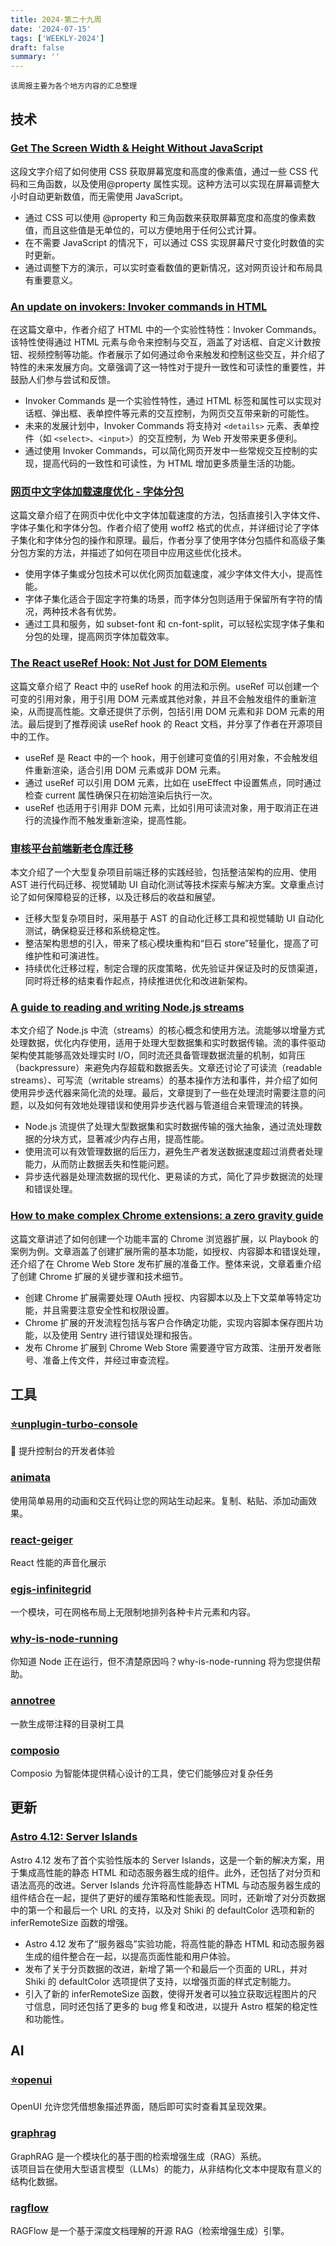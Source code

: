 ```yaml
---
title: 2024-第二十九周
date: '2024-07-15'
tags: ['WEEKLY-2024']
draft: false
summary: ''
---
```


`该周报主要为各个地方内容的汇总整理`

<TOCInlineWithSticky toc={props.toc} />

## 技术

### [Get The Screen Width & Height Without JavaScript](https://css-tip.com/screen-dimension/)

这段文字介绍了如何使用 CSS 获取屏幕宽度和高度的像素值，通过一些 CSS 代码和三角函数，以及使用@property 属性实现。这种方法可以实现在屏幕调整大小时自动更新数值，而无需使用 JavaScript。

- 通过 CSS 可以使用 @property 和三角函数来获取屏幕宽度和高度的像素数值，而且这些值是无单位的，可以方便地用于任何公式计算。
- 在不需要 JavaScript 的情况下，可以通过 CSS 实现屏幕尺寸变化时数值的实时更新。
- 通过调整下方的演示，可以实时查看数值的更新情况，这对网页设计和布局具有重要意义。


### [An update on invokers: Invoker commands in HTML](https://utilitybend.com/blog/an-update-on-invokers-invoker-commands-in-html)

在这篇文章中，作者介绍了 HTML 中的一个实验性特性：Invoker Commands。该特性使得通过 HTML 元素与命令来控制与交互，涵盖了对话框、自定义计数按钮、视频控制等功能。作者展示了如何通过命令来触发和控制这些交互，并介绍了特性的未来发展方向。文章强调了这一特性对于提升一致性和可读性的重要性，并鼓励人们参与尝试和反馈。

- Invoker Commands 是一个实验性特性，通过 HTML 标签和属性可以实现对话框、弹出框、表单控件等元素的交互控制，为网页交互带来新的可能性。
- 未来的发展计划中，Invoker Commands 将支持对 `<details>` 元素、表单控件（如 `<select>`、`<input>`）的交互控制，为 Web 开发带来更多便利。
- 通过使用 Invoker Commands，可以简化网页开发中一些常规交互控制的实现，提高代码的一致性和可读性，为 HTML 增加更多质量生活的功能。


### [网页中文字体加载速度优化 - 字体分包](https://www.hehehai.cn/posts/chinese-web-font-optimize#%E4%BD%95%E4%B8%BA%E5%88%87%E7%89%87%E5%AD%97%E4%BD%93)

这篇文章介绍了在网页中优化中文字体加载速度的方法，包括直接引入字体文件、字体子集化和字体分包。作者介绍了使用 woff2 格式的优点，并详细讨论了字体子集化和字体分包的操作和原理。最后，作者分享了使用字体分包插件和高级子集分包方案的方法，并描述了如何在项目中应用这些优化技术。

- 使用字体子集或分包技术可以优化网页加载速度，减少字体文件大小，提高性能。
- 字体子集化适合于固定字符集的场景，而字体分包则适用于保留所有字符的情况，两种技术各有优势。
- 通过工具和服务，如 subset-font 和 cn-font-split，可以轻松实现字体子集和分包的处理，提高网页字体加载效率。

### [The React useRef Hook: Not Just for DOM Elements](https://dev.to/opensauced/the-react-useref-hook-not-just-for-html-elements-3cf3)

这篇文章介绍了 React 中的 useRef hook 的用法和示例。useRef 可以创建一个可变的引用对象，用于引用 DOM 元素或其他对象，并且不会触发组件的重新渲染，从而提高性能。文章还提供了示例，包括引用 DOM 元素和非 DOM 元素的用法。最后提到了推荐阅读 useRef hook 的 React 文档，并分享了作者在开源项目中的工作。

- useRef 是 React 中的一个 hook，用于创建可变值的引用对象，不会触发组件重新渲染，适合引用 DOM 元素或非 DOM 元素。
- 通过 useRef 可以引用 DOM 元素，比如在 useEffect 中设置焦点，同时通过检查 current 属性确保只在初始渲染后执行一次。
- useRef 也适用于引用非 DOM 元素，比如引用可读流对象，用于取消正在进行的流操作而不触发重新渲染，提高性能。

### [审核平台前端新老仓库迁移](https://mp.weixin.qq.com/s/Do59GE7wHstw_U00FVdnyg)

本文介绍了一个大型复杂项目前端迁移的实践经验，包括整洁架构的应用、使用 AST 进行代码迁移、视觉辅助 UI 自动化测试等技术探索与解决方案。文章重点讨论了如何保障稳妥的迁移，以及迁移后的收益和展望。

- 迁移大型复杂项目时，采用基于 AST 的自动化迁移工具和视觉辅助 UI 自动化测试，确保稳妥迁移和系统稳定性。
- 整洁架构思想的引入，带来了核心模块重构和“巨石 store”轻量化，提高了可维护性和可演进性。
- 持续优化迁移过程，制定合理的灰度策略，优先验证并保证及时的反馈渠道，同时将迁移的结束看作起点，持续推进优化和改进新架构。

### [A guide to reading and writing Node.js streams](https://blog.platformatic.dev/a-guide-to-reading-and-writing-nodejs-streams)

本文介绍了 Node.js 中流（streams）的核心概念和使用方法。流能够以增量方式处理数据，优化内存使用，适用于处理大型数据集和实时数据传输。流的事件驱动架构使其能够高效处理实时 I/O，同时流还具备管理数据流量的机制，如背压（backpressure）来避免内存超载和数据丢失。文章还讨论了可读流（readable streams）、可写流（writable streams）的基本操作方法和事件，并介绍了如何使用异步迭代器来简化流的处理。最后，文章提到了一些在处理流时需要注意的问题，以及如何有效地处理错误和使用异步迭代器与管道组合来管理流的转换。

- Node.js 流提供了处理大型数据集和实时数据传输的强大抽象，通过流处理数据的分块方式，显著减少内存占用，提高性能。
- 使用流可以有效管理数据的后压力，避免生产者发送数据速度超过消费者处理能力，从而防止数据丢失和性能问题。
- 异步迭代器是处理流数据的现代化、更易读的方式，简化了异步数据流的处理和错误处理。

### [How to make complex Chrome extensions: a zero gravity guide](https://evilmartians.com/chronicles/how-to-make-complex-chrome-plugins-a-zero-gravity-guide)

这篇文章讲述了如何创建一个功能丰富的 Chrome 浏览器扩展，以 Playbook 的案例为例。文章涵盖了创建扩展所需的基本功能，如授权、内容脚本和错误处理，还介绍了在 Chrome Web Store 发布扩展的准备工作。整体来说，文章着重介绍了创建 Chrome 扩展的关键步骤和技术细节。

- 创建 Chrome 扩展需要处理 OAuth 授权、内容脚本以及上下文菜单等特定功能，并且需要注意安全性和权限设置。
- Chrome 扩展的开发流程包括与客户合作确定功能，实现内容脚本保存图片功能，以及使用 Sentry 进行错误处理和报告。
- 发布 Chrome 扩展到 Chrome Web Store 需要遵守官方政策、注册开发者账号、准备上传文件，并经过审查流程。

## 工具

### [⭐️unplugin-turbo-console](https://github.com/unplugin/unplugin-turbo-console)

🚀 提升控制台的开发者体验

### [animata](https://github.com/codse/animata)

使用简单易用的动画和交互代码让您的网站生动起来。复制、粘贴、添加动画效果。

### [react-geiger](https://github.com/kristiandupont/react-geiger)

React 性能的声音化展示

### [egjs-infinitegrid](https://github.com/naver/egjs-infinitegrid)

一个模块，可在网格布局上无限制地排列各种卡片元素和内容。

### [why-is-node-running](https://github.com/mafintosh/why-is-node-running)

你知道 Node 正在运行，但不清楚原因吗？why-is-node-running 将为您提供帮助。

### [annotree](https://github.com/itchaox/annotree)

一款生成带注释的目录树工具


### [composio](https://github.com/ComposioHQ/composio)

Composio 为智能体提供精心设计的工具，使它们能够应对复杂任务

## 更新

### [Astro 4.12: Server Islands](https://astro.build/blog/astro-4120/)

Astro 4.12 发布了首个实验性版本的 Server Islands，这是一个新的解决方案，用于集成高性能的静态 HTML 和动态服务器生成的组件。此外，还包括了对分页和语法高亮的改进。Server Islands 允许将高性能静态 HTML 与动态服务器生成的组件结合在一起，提供了更好的缓存策略和性能表现。同时，还新增了对分页数据中的第一个和最后一个 URL 的支持，以及对 Shiki 的 defaultColor 选项和新的 inferRemoteSize 函数的增强。

- Astro 4.12 发布了“服务器岛”实验功能，将高性能的静态 HTML 和动态服务器生成的组件整合在一起，以提高页面性能和用户体验。
- 发布了关于分页数据的改进，新增了第一个和最后一个页面的 URL，并对 Shiki 的 defaultColor 选项提供了支持，以增强页面的样式定制能力。
- 引入了新的 inferRemoteSize 函数，使得开发者可以独立获取远程图片的尺寸信息，同时还包括了更多的 bug 修复和改进，以提升 Astro 框架的稳定性和功能性。

## AI

### [⭐️openui](https://github.com/wandb/openui)

OpenUI 允许您凭借想象描述界面，随后即可实时查看其呈现效果。

### [graphrag](https://github.com/microsoft/graphrag)

GraphRAG 是一个模块化的基于图的检索增强生成（RAG）系统。  
该项目旨在使用大型语言模型（LLMs）的能力，从非结构化文本中提取有意义的结构化数据。

### [ragflow](https://github.com/infiniflow/ragflow)

RAGFlow 是一个基于深度文档理解的开源 RAG（检索增强生成）引擎。